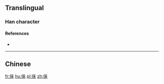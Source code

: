 {{also|倈}}
==Translingual==

===Han character===
{{Han char|rn=9|rad=人|as=07|sn=9|four=|canj=ODT|ids=⿰亻来}}

====References====
* {{Han ref|kx=0106.041|hdz=10158.081|uh=4FEB|ud=20459}}

----

==Chinese==
{{zh-see|倈}}

[[fr:俫]]
[[hu:俫]]
[[pl:俫]]
[[zh:俫]]